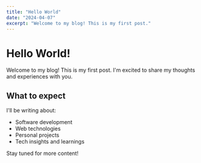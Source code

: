 ```yaml
---
title: "Hello World"
date: "2024-04-07"
excerpt: "Welcome to my blog! This is my first post."
---
```


# Hello World!

Welcome to my blog! This is my first post. I'm excited to share my thoughts and experiences with you.

## What to expect

I'll be writing about:
- Software development
- Web technologies
- Personal projects
- Tech insights and learnings

Stay tuned for more content! 